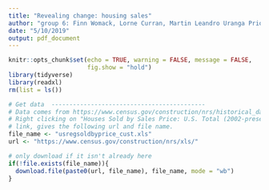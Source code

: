 ```yaml
---
title: "Revealing change: housing sales"
author: "group 6: Finn Womack, Lorne Curran, Martin Leandro Uranga Priore, Chenyang Duo, Emerson Webb, Jiarui Xu"
date: "5/10/2019"
output: pdf_document
---
```

  
```r
knitr::opts_chunk$set(echo = TRUE, warning = FALSE, message = FALSE, 
                      fig.show = "hold")
library(tidyverse)
library(readxl)
rm(list = ls())
```


```r
# Get data  -------------------------------------------
# Data comes from https://www.census.gov/construction/nrs/historical_data/index.html
# Right clicking on "Houses Sold by Sales Price: U.S. Total (2002-present)" XLS
# link, gives the following url and file name.
file_name <- "usregsoldbyprice_cust.xls"
url <- "https://www.census.gov/construction/nrs/xls/"

# only download if it isn't already here
if(!file.exists(file_name)){
  download.file(paste0(url, file_name), file_name, mode = "wb")
}
```